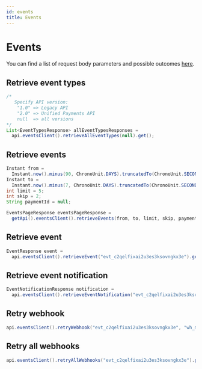 ```yaml
---
id: events
title: Events
---
```


# Events

You can find a list of request body parameters and possible outcomes [here](https://api-reference.checkout.com/#tag/Events).

## Retrieve event types

```java
/* 
   Specify API version:
    "1.0" => Legacy API
    "2.0" => Unified Payments API
    null  => all versions
*/
List<EventTypesResponse> allEventTypesResponses =
  api.eventsClient().retrieveAllEventTypes(null).get();
```

## Retrieve events

```java
Instant from =
  Instant.now().minus(90, ChronoUnit.DAYS).truncatedTo(ChronoUnit.SECONDS);
Instant to =
  Instant.now().minus(7, ChronoUnit.DAYS).truncatedTo(ChronoUnit.SECONDS);
int limit = 5;
int skip = 2;
String paymentId = null;

EventsPageResponse eventsPageResponse =
  getApi().eventsClient().retrieveEvents(from, to, limit, skip, paymentId).get();
```

## Retrieve event

```java
EventResponse event =
  api.eventsClient().retrieveEvent("evt_c2qelfixai2u3es3ksovngkx3e").get();
```

## Retrieve event notification

```java
EventNotificationResponse notification =
  api.eventsClient().retrieveEventNotification("evt_c2qelfixai2u3es3ksovngkx3e", "ntf_wqjkqpgjy33uxoywcej4fnw6qm").get();
```

## Retry webhook

```java
api.eventsClient().retryWebhook("evt_c2qelfixai2u3es3ksovngkx3e", "wh_mpkyioafmajulnhjvwmrklenb4").get();
```

## Retry all webhooks

```java
api.eventsClient().retryAllWebhooks("evt_c2qelfixai2u3es3ksovngkx3e").get();
```
